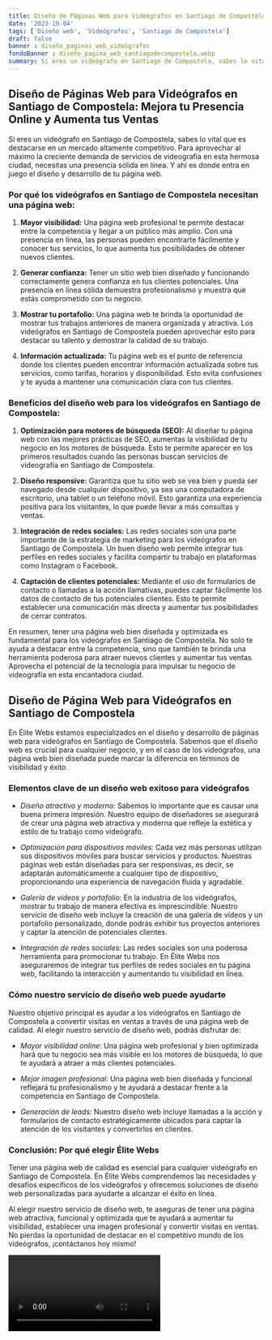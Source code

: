 ```yaml
---
title: Diseño de Páginas Web para Videógrafos en Santiago de Compostela
date: '2023-10-04'
tags: ['Diseño web', 'Videógrafos', 'Santiago de Compostela']
draft: false
banner : diseño_paginas_web_videógrafos
fondoBanner : diseño_pagina_web_santiagodecompostela.webp
summary: Si eres un videógrafo en Santiago de Compostela, sabes lo vital que es destacarse en un mercado altamente competitivo. Para aprovechar al máximo la creciente demanda de servicios de videografía en esta hermosa ciudad, necesitas una presencia sólida en línea. Y ahí es donde entra en juego el diseño y desarrollo de tu página web.
---
```


## Diseño de Páginas Web para Videógrafos en Santiago de Compostela: Mejora tu Presencia Online y Aumenta tus Ventas

Si eres un videógrafo en Santiago de Compostela, sabes lo vital que es destacarse en un mercado altamente competitivo. Para aprovechar al máximo la creciente demanda de servicios de videografía en esta hermosa ciudad, necesitas una presencia sólida en línea. Y ahí es donde entra en juego el diseño y desarrollo de tu página web.

### Por qué los videógrafos en Santiago de Compostela necesitan una página web:

1. **Mayor visibilidad:** Una página web profesional te permite destacar entre la competencia y llegar a un público más amplio. Con una presencia en línea, las personas pueden encontrarte fácilmente y conocer tus servicios, lo que aumenta tus posibilidades de obtener nuevos clientes.

2. **Generar confianza:** Tener un sitio web bien diseñado y funcionando correctamente genera confianza en tus clientes potenciales. Una presencia en línea sólida demuestra profesionalismo y muestra que estás comprometido con tu negocio. 

3. **Mostrar tu portafolio:** Una página web te brinda la oportunidad de mostrar tus trabajos anteriores de manera organizada y atractiva. Los videógrafos en Santiago de Compostela pueden aprovechar esto para destacar su talento y demostrar la calidad de su trabajo.

4. **Información actualizada:** Tu página web es el punto de referencia donde los clientes pueden encontrar información actualizada sobre tus servicios, como tarifas, horarios y disponibilidad. Esto evita confusiones y te ayuda a mantener una comunicación clara con tus clientes.

### Beneficios del diseño web para los videógrafos en Santiago de Compostela:

1. **Optimización para motores de búsqueda (SEO):** Al diseñar tu página web con las mejores prácticas de SEO, aumentas la visibilidad de tu negocio en los motores de búsqueda. Esto te permite aparecer en los primeros resultados cuando las personas buscan servicios de videografía en Santiago de Compostela.

2. **Diseño responsive:** Garantiza que tu sitio web se vea bien y pueda ser navegado desde cualquier dispositivo, ya sea una computadora de escritorio, una tablet o un teléfono móvil. Esto garantiza una experiencia positiva para los visitantes, lo que puede llevar a más consultas y ventas.

3. **Integración de redes sociales:** Las redes sociales son una parte importante de la estrategia de marketing para los videógrafos en Santiago de Compostela. Un buen diseño web permite integrar tus perfiles en redes sociales y facilita compartir tu trabajo en plataformas como Instagram o Facebook.

4. **Captación de clientes potenciales:** Mediante el uso de formularios de contacto o llamadas a la acción llamativas, puedes captar fácilmente los datos de contacto de tus potenciales clientes. Esto te permite establecer una comunicación más directa y aumentar tus posibilidades de cerrar contratos.

En resumen, tener una página web bien diseñada y optimizada es fundamental para los videógrafos en Santiago de Compostela. No solo te ayuda a destacar entre la competencia, sino que también te brinda una herramienta poderosa para atraer nuevos clientes y aumentar tus ventas. Aprovecha el potencial de la tecnología para impulsar tu negocio de videografía en esta encantadora ciudad.

<GifSeo />

<Cta />

## Diseño de Página Web para Videógrafos en Santiago de Compostela

En Élite Webs estamos especializados en el diseño y desarrollo de páginas web para videógrafos en Santiago de Compostela. Sabemos que el diseño web es crucial para cualquier negocio, y en el caso de los videógrafos, una página web bien diseñada puede marcar la diferencia en términos de visibilidad y éxito.

### Elementos clave de un diseño web exitoso para videógrafos

- *Diseño atractivo y moderno:* Sabemos lo importante que es causar una buena primera impresión. Nuestro equipo de diseñadores se asegurará de crear una página web atractiva y moderna que refleje la estética y estilo de tu trabajo como videógrafo.

- *Optimización para dispositivos móviles:* Cada vez más personas utilizan sus dispositivos móviles para buscar servicios y productos. Nuestras páginas web están diseñadas para ser responsivas, es decir, se adaptarán automáticamente a cualquier tipo de dispositivo, proporcionando una experiencia de navegación fluida y agradable.

- *Galería de vídeos y portafolio:* En la industria de los videógrafos, mostrar tu trabajo de manera efectiva es imprescindible. Nuestro servicio de diseño web incluye la creación de una galería de vídeos y un portafolio personalizado, donde podrás exhibir tus proyectos anteriores y captar la atención de potenciales clientes.

- *Integración de redes sociales:* Las redes sociales son una poderosa herramienta para promocionar tu trabajo. En Élite Webs nos aseguraremos de integrar tus perfiles de redes sociales en tu página web, facilitando la interacción y aumentando tu visibilidad en línea.

### Cómo nuestro servicio de diseño web puede ayudarte

Nuestro objetivo principal es ayudar a los videógrafos en Santiago de Compostela a convertir visitas en ventas a través de una página web de calidad. Al elegir nuestro servicio de diseño web, podrás disfrutar de:

- *Mayor visibilidad online:* Una página web profesional y bien optimizada hará que tu negocio sea más visible en los motores de búsqueda, lo que te ayudará a atraer a más clientes potenciales.

- *Mejor imagen profesional:* Una página web bien diseñada y funcional reflejará tu profesionalismo y te ayudará a destacar frente a la competencia en Santiago de Compostela.

- *Generación de leads:* Nuestro diseño web incluye llamadas a la acción y formularios de contacto estratégicamente ubicados para captar la atención de los visitantes y convertirlos en clientes.

### Conclusión: Por qué elegir Élite Webs

Tener una página web de calidad es esencial para cualquier videógrafo en Santiago de Compostela. En Élite Webs comprendemos las necesidades y desafíos específicos de los videógrafos y ofrecemos soluciones de diseño web personalizadas para ayudarte a alcanzar el éxito en línea.

Al elegir nuestro servicio de diseño web, te aseguras de tener una página web atractiva, funcional y optimizada que te ayudará a aumentar tu visibilidad, establecer una imagen profesional y convertir visitas en ventas. No pierdas la oportunidad de destacar en el competitivo mundo de los videógrafos, ¡contáctanos hoy mismo!

<Video />

<CtaBot job='Videógrafos' city='Santiago de Compostela'/>

<Gmaps query='Santiago de Compostela+españa+maps' />